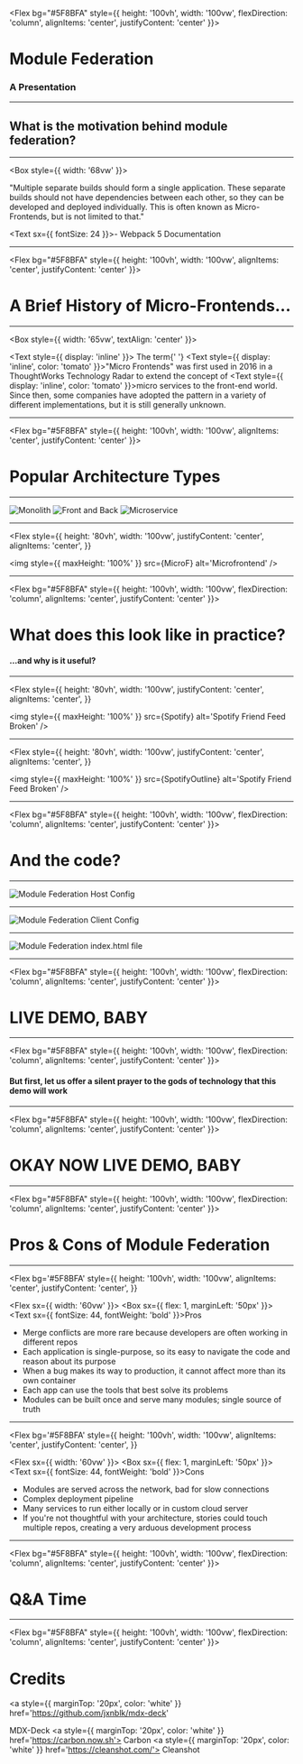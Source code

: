 <!-- Component Imports -->


<!-- Asset Imports -->


<!-- Start Presentation -->

<Flex bg="#5F8BFA" style={{ height: '100vh', width: '100vw', flexDirection: 'column', alignItems: 'center', justifyContent: 'center' }}>

# Module Federation

### A Presentation

</Flex>

---

## What is the motivation behind module federation?

---

<Box style={{ width: '68vw' }}>

<Text>

"Multiple separate builds should form a single application. These separate builds should not have dependencies between each other, so they can be developed and deployed individually. This is often known as Micro-Frontends, but is not limited to that."

</Text>

<Text sx={{ fontSize: 24 }}>- Webpack 5 Documentation</Text>

</Box>

---

<Flex bg="#5F8BFA" style={{ height: '100vh', width: '100vw', alignItems: 'center', justifyContent: 'center' }}>

# A Brief History of Micro-Frontends...

</Flex>

---

<Box style={{ width: '65vw', textAlign: 'center' }}>

<Text style={{ display: 'inline' }}>
  The term{' '}
  <Text style={{ display: 'inline', color: 'tomato' }}>"Micro Frontends" </Text>
  was first used in 2016 in a ThoughtWorks Technology Radar to extend the concept
  of <Text style={{ display: 'inline', color: 'tomato' }}>micro services </Text>
  to the front-end world. Since then, some companies have adopted the pattern in
  a variety of different implementations, but it is still generally unknown.
</Text>

</Box>

---

<Flex bg="#5F8BFA" style={{ height: '100vh', width: '100vw', alignItems: 'center', justifyContent: 'center' }}>

# Popular Architecture Types

</Flex>

---

<Flex>
  <Flex>
    <img style={{ maxHeight: '60vh' }} src={Mono} alt='Monolith' />
  </Flex>
  <Steps>
    <Flex>
      <img style={{ maxHeight: '60vh' }} src={FAB} alt='Front and Back' />
    </Flex>
    <Flex>
      <img style={{ maxHeight: '60vh' }} src={MicroS} alt='Microservice' />
    </Flex>
  </Steps>
</Flex>

---

<Flex
  style={{
    height: '80vh',
    width: '100vw',
    justifyContent: 'center',
    alignItems: 'center',
  }}
>
  <img style={{ maxHeight: '100%' }} src={MicroF} alt='Microfrontend' />
</Flex>

---

<Flex bg="#5F8BFA" style={{ height: '100vh', width: '100vw', flexDirection: 'column', alignItems: 'center', justifyContent: 'center' }}>

# What does this look like in practice?

#### ...and why is it useful?

</Flex>

---

<Flex
  style={{
    height: '80vh',
    width: '100vw',
    justifyContent: 'center',
    alignItems: 'center',
  }}
>
  <img
    style={{ maxHeight: '100%' }}
    src={Spotify}
    alt='Spotify Friend Feed Broken'
  />
</Flex>

---

<Flex
  style={{
    height: '80vh',
    width: '100vw',
    justifyContent: 'center',
    alignItems: 'center',
  }}
>
  <img
    style={{ maxHeight: '100%' }}
    src={SpotifyOutline}
    alt='Spotify Friend Feed Broken'
  />
</Flex>

---

<Flex bg="#5F8BFA" style={{ height: '100vh', width: '100vw', flexDirection: 'column', alignItems: 'center', justifyContent: 'center' }}>

# And the code?

</Flex>

---

<Flex>
  <img
    style={{ maxHeight: '80vh' }}
    src={MFHost}
    alt='Module Federation Host Config'
  />
</Flex>

---

<Flex>
  <img
    style={{ maxHeight: '80vh' }}
    src={MFClient}
    alt='Module Federation Client Config'
  />
</Flex>

---

<Flex>
  <img
    style={{ maxHeight: '80vh' }}
    src={MFIndex}
    alt='Module Federation index.html file'
  />
</Flex>

---

<Flex bg="#5F8BFA" style={{ height: '100vh', width: '100vw', flexDirection: 'column', alignItems: 'center', justifyContent: 'center' }}>

# LIVE DEMO, BABY

</Flex>

---

<Flex bg="#5F8BFA" style={{ height: '100vh', width: '100vw', flexDirection: 'column', alignItems: 'center', justifyContent: 'center' }}>

#### But first, let us offer a silent prayer to the gods of technology that this demo will work

</Flex>

---

<Flex bg="#5F8BFA" style={{ height: '100vh', width: '100vw', flexDirection: 'column', alignItems: 'center', justifyContent: 'center' }}>

# OKAY NOW LIVE DEMO, BABY

</Flex>

---

<Flex bg="#5F8BFA" style={{ height: '100vh', width: '100vw', flexDirection: 'column', alignItems: 'center', justifyContent: 'center' }}>

# Pros & Cons of Module Federation

</Flex>

---

<Flex
  bg='#5F8BFA'
  style={{
    height: '100vh',
    width: '100vw',
    alignItems: 'center',
    justifyContent: 'center',
  }}
>
  <Flex sx={{ width: '60vw' }}>
    <Box sx={{ flex: 1, marginLeft: '50px' }}>
      <Text sx={{ fontSize: 44, fontWeight: 'bold' }}>Pros</Text>
      <ul>
        <Steps>
          <li>
            Merge conflicts are more rare because developers are often working
            in different repos
          </li>
          <li>
            Each application is single-purpose, so its easy to navigate the code
            and reason about its purpose
          </li>
          <li>
            When a bug makes its way to production, it cannot affect more than
            its own container
          </li>
          <li>Each app can use the tools that best solve its problems</li>
          <li>
            Modules can be built once and serve many modules; single source of
            truth
          </li>
        </Steps>
      </ul>
    </Box>
  </Flex>
</Flex>

---

<Flex
  bg='#5F8BFA'
  style={{
    height: '100vh',
    width: '100vw',
    alignItems: 'center',
    justifyContent: 'center',
  }}
>
  <Flex sx={{ width: '60vw' }}>
    <Box sx={{ flex: 1, marginLeft: '50px' }}>
      <Text sx={{ fontSize: 44, fontWeight: 'bold' }}>Cons</Text>
      <ul>
        <Steps>
          <li>
            Modules are served across the network, bad for slow connections
          </li>
          <li>Complex deployment pipeline</li>
          <li>Many services to run either locally or in custom cloud server</li>
          <li>
            If you're not thoughtful with your architecture, stories could touch
            multiple repos, creating a very arduous development process
          </li>
        </Steps>
      </ul>
    </Box>
  </Flex>
</Flex>

---

<Flex bg="#5F8BFA" style={{ height: '100vh', width: '100vw', flexDirection: 'column', alignItems: 'center', justifyContent: 'center' }}>

# Q&A Time

</Flex>

---

<Flex bg="#5F8BFA" style={{ height: '100vh', width: '100vw', flexDirection: 'column', alignItems: 'center', justifyContent: 'center' }}>

# Credits

<a
  style={{ marginTop: '20px', color: 'white' }}
  href='https://github.com/jxnblk/mdx-deck'
>
  MDX-Deck
</a>
<a style={{ marginTop: '20px', color: 'white' }} href='https://carbon.now.sh'>
  Carbon
</a>
<a style={{ marginTop: '20px', color: 'white' }} href='https://cleanshot.com/'>
  Cleanshot
</a>

</Flex>
